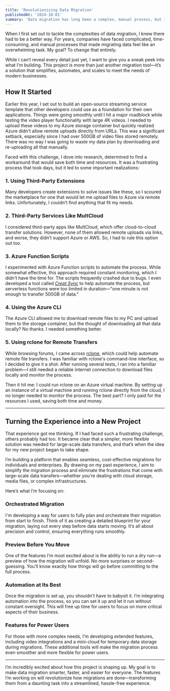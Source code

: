 ```yaml
---
title: 'Revolutionizing Data Migration'
publishedAt: '2024-10-01'
summary: 'Data migration has long been a complex, manual process, but I’m working to change that. Discover how my upcoming project will help businesses orchestrate, preview, and automate their migrations with ease.'
---
```


When I first set out to tackle the complexities of data migration, I knew there had to be a better way. For years, companies have faced complicated, time-consuming, and manual processes that made migrating data feel like an overwhelming task. My goal? To change that entirely.

While I can’t reveal every detail just yet, I want to give you a sneak peek into what I’m building. This project is more than just another migration tool—it’s a solution that simplifies, automates, and scales to meet the needs of modern businesses.

## How It Started

Earlier this year, I set out to build an open-source streaming service template that other developers could use as a foundation for their own applications. Things were going smoothly until I hit a major roadblock while testing the video player functionality with large 4K videos. I needed to upload these videos to my Azure storage container but quickly realized Azure didn't allow remote uploads directly from URLs. This was a significant setback, especially since I had over 500GB of video files stored remotely. There was no way I was going to waste my data plan by downloading and re-uploading all that manually.

Faced with this challenge, I dove into research, determined to find a workaround that would save both time and resources. It was a frustrating process that took days, but it led to some important realizations:

### 1. **Using Third-Party Extensions**
Many developers create extensions to solve issues like these, so I scoured the marketplace for one that would let me upload files to Azure via remote links. Unfortunately, I couldn’t find anything that fit my needs.

### 2. **Third-Party Services Like MultCloud**
I considered third-party apps like MultCloud, which offer cloud-to-cloud transfer solutions. However, none of them allowed remote uploads via links, and worse, they didn’t support Azure or AWS. So, I had to rule this option out too.

### 3. **Azure Function Scripts**
I experimented with Azure Function scripts to automate the process. While somewhat effective, this approach required constant monitoring, which I didn’t have the time for. The scripts frequently crashed due to bugs. I even developed a tool called *[Crept Sync](https://www.sync.crept.studio)* to help automate the process, but serverless functions were too limited in duration—"one minute is not enough to transfer 500GB of data."

### 4. **Using the Azure CLI**
The Azure CLI allowed me to download remote files to my PC and upload them to the storage container, but the thought of downloading all that data locally? No thanks. I needed something better.

### 5. **Using rclone for Remote Transfers**
While browsing forums, I came across [rclone](https://rclone.org), which could help automate remote file transfers. I was familiar with rclone's command-line interface, so I decided to give it a shot. After running several tests, I ran into a familiar problem—I still needed a reliable internet connection to download files locally and monitor the process.

Then it hit me: I could run rclone on an Azure virtual machine. By setting up an instance of a virtual machine and running rclone directly from the cloud, I no longer needed to monitor the process. The best part? I only paid for the resources I used, saving both time and money.

---

## Turning the Experience into a New Project

That experience got me thinking. If I had faced such a frustrating challenge, others probably had too. It became clear that a simpler, more flexible solution was needed for large-scale data transfers, and that’s when the idea for my new project began to take shape.

I’m building a platform that enables seamless, cost-effective migrations for individuals and enterprises. By drawing on my past experience, I aim to simplify the migration process and eliminate the frustrations that come with large-scale data transfers—whether you're dealing with cloud storage, media files, or complex infrastructures.

Here’s what I’m focusing on:

### **Orchestrated Migration**
I'm developing a way for users to fully plan and orchestrate their migration from start to finish. Think of it as creating a detailed blueprint for your migration, laying out every step before data starts moving. It’s all about precision and control, ensuring everything runs smoothly.

### **Preview Before You Move**
One of the features I’m most excited about is the ability to run a dry run—a preview of how the migration will unfold. No more surprises or second-guessing. You’ll know exactly how things will go before committing to the full process.

### **Automation at Its Best**
Once the migration is set up, you shouldn't have to babysit it. I’m integrating automation into the process, so you can set it up and let it run without constant oversight. This will free up time for users to focus on more critical aspects of their business.

### **Features for Power Users**
For those with more complex needs, I’m developing extended features, including video integrations and a mini-cloud for temporary data storage during migrations. These additional tools will make the migration process even smoother and more flexible for power users.

---

I’m incredibly excited about how this project is shaping up. My goal is to make data migration smarter, faster, and easier for everyone. The features I’m working on will revolutionize how migrations are done—transforming them from a daunting task into a streamlined, hassle-free experience.
